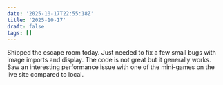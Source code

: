 ```yaml
---
date: '2025-10-17T22:55:18Z'
title: '2025-10-17'
draft: false
tags: []
---
```


Shipped the escape room today.
Just needed to fix a few small bugs with image imports and display.
The code is not great but it generally works.
Saw an interesting performance issue with one of the mini-games on the live site compared to local.
